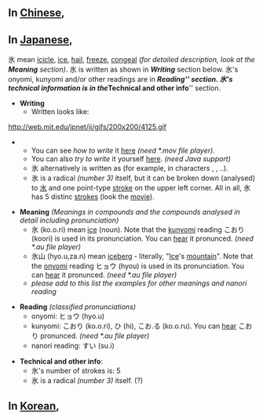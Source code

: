 == In [[Chinese]], ==


== In [[Japanese]], ==

氷 mean [[icicle]], [[ice]], [[hail]], [[freeze]], [[congeal]] ''(for detailed description, look at the '''Meaning''' section)''. 氷 is written as shown in '''''Writing''''' section below. 氷's onyomi, kunyomi and/or other readings are in '''''Reading''''' section. 氷's technical information is in the '''''Technical and other info''''' section.

*'''Writing'''
**Written looks like:
http://web.mit.edu/jpnet/ji/gifs/200x200/4125.gif
**You can see ''how to write'' it [http://web.mit.edu/jpnet/ji/movies/4125.mov here] ''(need *.mov file player)''.
**You can also ''try to write'' it yourself [http://web.mit.edu/jpnet/ji/data/4125.html here]. ''(need Java support)''
**氷 alternatively is written as [[]] (for example, in characters [[]], [[]], ..).
**氷 is a radical ''(number 3)'' itself, but it can be broken down (analysed) to [[水]] and one point-type [[stroke]] on the upper left corner. All in all, 氷 has 5 distinc [[strokes]] (look the [http://web.mit.edu/jpnet/ji/movies/4125.mov movie]).

*'''Meaning''' ''(Meanings in compounds and the compounds analysed in detail including pronunciation)''
**氷 (ko.o.ri) mean [[ice]] (noun). Note that the [[kunyomi]] reading こおり (koori) is used in its pronunciation. You can [http://web.mit.edu/jpnet/ji/data/sound/koori.au hear] it pronunced. ''(need *.au file player)''
**氷山 (hyo.u,za.n) mean [[iceberg]] - literally, "[[Ice]]'s [[mountain]]". Note that the [[onyomi]] reading ヒョウ (hyou) is used in its pronunciation. You can [http://web.mit.edu/jpnet/ji/data/sound/hyouzan.au hear] it pronunced. ''(need *.au file player)''
**''please add to this list the examples for other meanings and nanori reading''

*'''Reading''' ''(classified pronunciations)''
**onyomi: ヒョウ (hyo.u)
**kunyomi: こおり (ko.o.ri), ひ (hi), こお.る (ko.o.ru). You can [http://web.mit.edu/jpnet/ji/data/sound/koori.au hear] こおり pronunced. ''(need *.au file player)''
**nanori reading: すい (su.i)

*'''Technical and other info''':
**氷's number of strokes is: 5
**氷 is a radical ''(number 3)'' itself. (?)

== In [[Korean]], ==